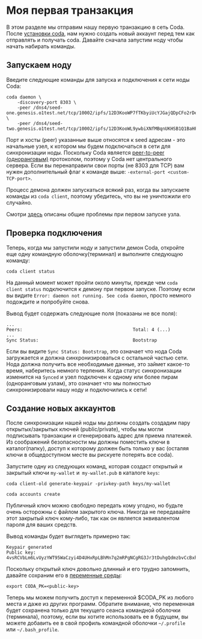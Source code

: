 
# Моя первая транзакция

В этом разделе мы отправим нашу первую транзакцию в сеть Coda. После [установки coda](../getting-started), нам нужно создать новый аккаунт  перед тем как отправлять и получать coda. Давайте сначала запустим ноду чтобы начать набирать команды.

## Запускаем ноду

Введите следующие команды для запуска и подключения к сети ноды Coda:

    coda daemon \
        -discovery-port 8303 \
        -peer /dns4/seed-one.genesis.o1test.net/tcp/10002/ipfs/12D3KooWP7fTKbyiUcYJGajQDpCFo2rDexgTHFJTxCH8jvcL1eAH \
        -peer /dns4/seed-two.genesis.o1test.net/tcp/10002/ipfs/12D3KooWL9ywbiXNfMBqnUKHSB1Q1BaHFNUzppu6JLMVn9TTPFSA

Порт и хосты (peer) указанные выше относятся к seed адресам - это начальные узел, к котором мы будем подключаться в сети для синхронизации ноды. Поскольку Coda является [peer-to-peer (одноранговым)](../glossary/#peer-to-peer) протоколом, поэтому у Coda нет центрального сервера. Если вы перенаправили свои порты (не 8303 для TCP) вам нужен дополнительный флаг к команде выше:  `-external-port <custom-TCP-port>`.

<Alert>
  
  Процесс демона должен запускаться всякий раз, когда вы запускаете команды из `coda client`, поэтому убедитесь, что вы не уничтожили его случайно.

</Alert>

Смотри [здесь](/docs/troubleshooting/) описаны общие проблемы при первом запуске узла.

## Проверка подключения

Теперь, когда мы запустили ноду и запустили демон Coda, откройте еще одну командную оболочку(терминал) и выполните следующую команду:

    coda client status

<Alert>

  На данный момент может пройти около минуты, прежде чем `coda client status` подключится к демону при первом запуске. Поэтому если вы видите `Error: daemon not running. See coda daemon`, просто немного подождите и попробуйте снова.

</Alert>



Вывод будет содержать следующие поля (показаны не все поля):

    ...
    Peers:                                         Total: 4 (...)
    ...
    Sync Status:                                   Bootstrap

Если вы видите `Sync Status: Bootstrap`, это означает что нода Coda загружается и должна синхронизироваться с остальной частью сети. Нода должна получить все необходимые данные, это займет какое-то время, наберитесь немного терпения. Когда статус синхронизации изменится на `Synced` и узел подключен к одному или более пирам (одноранговым узлам), это означает что мы полностью синхронизировали нашу ноду и подключились к сети!

## Создание новых аккаунтов

После синхронизации нашей ноды мы должны создать создадим пару открытых/закрытых ключей (public/private), чтобы мы могли подписывать транзакции и cгенерировать адрес для приема платежей. Из соображений безопасности мы должны поместить ключи в каталог(папку), доступ к которому должен быть только у вас (осталяя ключи в общедоступном месте вы рискуете потерять все coda).

Запустите одну из следующих команд, которая создаст открытый и закрытый ключи `my-wallet` и` my-wallet.pub` в каталоге `keys`:

    coda client-old generate-keypair -privkey-path keys/my-wallet 
  
    coda accounts create
    
<Alert kind="warning">

  Публичный ключ можно свободно передать кому угодно, но будьте очень осторожны с файлом закрытого ключа. Никогда не передавайте этот закрытый ключ кому-либо, так как он является эквивалентом пароля для ваших средств.

</Alert>

Вывод команды будет выглядеть примерно так:

    Keypair generated
    Public key:  4vsRCVbLm6LvUyzYWT95WaCzyi4D4UHxRpLBhMn7q2mRPgNCgRG3Jr3tDuhgQdmzbvCcBxhUwB3REpY2Dyf1NAxSSs8Q2vdJX93pT7eyqcyRU2S9UpDddDgovj46BSknNjzydKoopebp5Kva
    
Поскольку открытый ключ довольно длинный и его трудно запомнить, давайте сохраним его в [переменные среды](https://ru.wikipedia.org/wiki/%D0%9F%D0%B5%D1%80%D0%B5%D0%BC%D0%B5%D0%BD%D0%BD%D0%B0%D1%8F_%D1%81%D1%80%D0%B5%D0%B4%D1%8B):

    export CODA_PK=<public-key>

Теперь мы можем получить доступ к переменной $CODA_PK из любого места и даже из других программ. Обратите внимание, что переменная будет сохранена только для текущего сеанса командной оболочки (терминала), поэтому, если вы хотите использовать ее в будущем, вы можете добавить ее в свой профиль командной оболочки `~/.profile` или `~/.bash_profile`.
